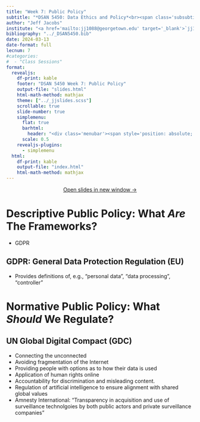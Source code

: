 ```yaml
---
title: "Week 7: Public Policy"
subtitle: "*DSAN 5450: Data Ethics and Policy*<br><span class='subsubtitle'>Spring 2024, Georgetown University</span>"
author: "Jeff Jacobs"
institute: "<a href='mailto:jj1088@georgetown.edu' target='_blank'>`jj1088@georgetown.edu`</a>"
bibliography: "../_DSAN5450.bib"
date: 2024-03-13
date-format: full
lecnum: 7
#categories:
#  - "Class Sessions"
format:
  revealjs:
    df-print: kable
    footer: "DSAN 5450 Week 7: Public Policy"
    output-file: "slides.html"
    html-math-method: mathjax
    theme: ["../_jjslides.scss"]
    scrollable: true
    slide-number: true
    simplemenu:
      flat: true
      barhtml:
        header: "<div class='menubar'><span style='position: absolute; left: 8; padding-left: 8px;'><a href='./index.html'>&larr; Return to Notes</a></span><ul class='menu'></ul></div>"
      scale: 0.5
    revealjs-plugins:
      - simplemenu
  html:
    df-print: kable
    output-file: "index.html"
    html-math-method: mathjax
---
```


::: {.content-visible unless-format="revealjs"}

<center>
<a class="h2" href="./slides.html" target="_blank">Open slides in new window &rarr;</a>
</center>

:::

# Descriptive Public Policy: What *Are* The Frameworks?

* GDPR

## GDPR: General Data Protection Regulation (EU)

* Provides definitions of, e.g., "personal data", "data processing", "controller"

# Normative Public Policy: What *Should* We Regulate?

## UN Global Digital Compact (GDC) {.crunch-title .crunch-li-5}

* Connecting the unconnected
* Avoiding fragmentation of the Internet
* Providing people with options as to how their data is used
* Application of human rights online
* Accountability for discrimination and misleading content.
* Regulation of artificial intelligence to
ensure alignment with shared global values
* Amnesty International: "Transparency in acquisition and use of surveillance technolgoies by both public actors and private surveillance companies"